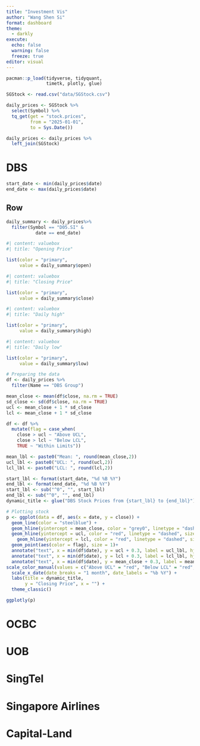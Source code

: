 ```yaml
---
title: "Investment Vis"
author: "Wang Shen Si"
format: dashboard
theme: 
  - darkly
execute: 
  echo: false
  warning: false
  freeze: true
editor: visual
---
```


```r
pacman::p_load(tidyverse, tidyquant,
               timetk, plotly, glue)
```

```r
SGStock <- read.csv("data/SGStock.csv")
```

```r
daily_prices <- SGStock %>%
  select(Symbol) %>%
  tq_get(get = "stock.prices",
         from = "2025-01-01",
         to = Sys.Date())

daily_prices <- daily_prices %>%
  left_join(SGStock)
```

# DBS

```r
start_date <- min(daily_prices$date)
end_date <- max(daily_prices$date)
```

## Row {height="20%"}

```r
daily_summary <- daily_prices%>%
  filter(Symbol == "D05.SI" & 
           date == end_date)
```

```r
#| content: valuebox
#| title: "Opening Price"

list(color = "primary",
     value = daily_summary$open)
```

```r
#| content: valuebox
#| title: "Closing Price"

list(color = "primary",
     value = daily_summary$close)
```

```r
#| content: valuebox
#| title: "Daily high"

list(color = "primary",
     value = daily_summary$high)
```

```r
#| content: valuebox
#| title: "Daily low"

list(color = "primary",
     value = daily_summary$low)
```

```r
# Preparing the data
df <- daily_prices %>%
  filter(Name == "DBS Group")

mean_close <- mean(df$close, na.rm = TRUE)
sd_close <- sd(df$close, na.rm = TRUE)
ucl <- mean_close + 1 * sd_close
lcl <- mean_close + 1 * sd_close

df <- df %>%
  mutate(flag = case_when(
    close > ucl ~ "Above UCL",
    close > lcl ~ "Below LCL",
    TRUE ~ "Within Limits"))

mean_lbl <- paste0("Mean: ", round(mean_close,2))
ucl_lbl <- paste0("UCL: ", round(ucl,2))
lcl_lbl <- paste0("LCL: ", round(lcl,2))

start_lbl <- format(start_date, "%d %B %Y")
end_lbl <- format(end_date, "%d %B %Y")
start_lbl <- sub("^0", "", start_lbl)
end_lbl <- sub("^0", "", end_lbl)
dynamic_title <- glue("DBS Stock Prices from {start_lbl} to {end_lbl}")
```

```r
# Plotting stock
p <- ggplot(data = df, aes(x = date, y = close)) +
  geom_line(color = "steelblue") +
  geom_hline(yintercept = mean_close, color = "grey0", linetype = "dashed", size = 0.5, alpha = 0.8) +
  geom_hline(yintercept = ucl, color = "red", linetype = "dashed", size = 0.5, alpha = 0.8) +
    geom_hline(yintercept = lcl, color = "red", linetype = "dashed", size = 0.5, alpha = 0.8) +
  geom_point(aes(color = flag), size = 1)+
  annotate("text", x = min(df$date), y = ucl + 0.3, label = ucl_lbl, hjust = 0, color = "red", size = 3.5) +
  annotate("text", x = min(df$date), y = lcl + 0.3, label = lcl_lbl, hjust = 0, color = "red", size = 3.5) +
  annotate("text", x = min(df$date), y = mean_close + 0.3, label = mean_lbl, hjust = 0, color = "darkgreen", size = 3.5) +
scale_color_manual(values = c("Above UCL" = "red", "Below LCL" = "red", "Within Limits" = "steelblue")) +
  scale_x_date(date_breaks = "1 month", date_labels = "%b %Y") +
  labs(title = dynamic_title,
       y = "Closing Price", x = "") +
  theme_classic()

ggplotly(p)
```

# OCBC

# UOB

# SingTel

# Singapore Airlines

# Capital-Land
